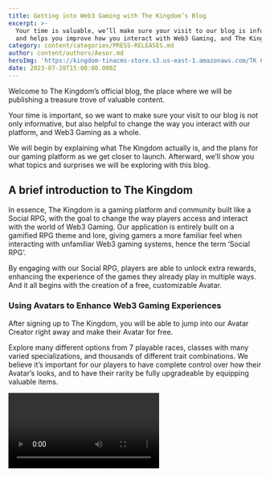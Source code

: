 ```yaml
---
title: Getting into Web3 Gaming with The Kingdom’s Blog
excerpt: >-
  Your time is valuable, we’ll make sure your visit to our blog is informative,
  and helps you improve how you interact with Web3 Gaming, and The Kingdom.
category: content/categories/PRESS-RELEASES.md
author: content/authors/Aesor.md
heroImg: 'https://kingdom-tinacms-store.s3.us-east-1.amazonaws.com/TK Castle Image.png'
date: 2023-07-28T15:00:00.000Z
---
```


Welcome to The Kingdom’s official blog, the place where we will be publishing a treasure trove of valuable content.

Your time is important, so we want to make sure your visit to our blog is not only informative, but also helpful to change the way you interact with our platform, and Web3 Gaming as a whole.

We will begin by explaining what The Kingdom actually is, and the plans for our gaming platform as we get closer to launch. Afterward, we’ll show you what topics and surprises we will be exploring with this blog.

## **A brief introduction to The Kingdom**

In essence, The Kingdom is a gaming platform and community built like a Social RPG, with the goal to change the way players access and interact with the world of Web3 Gaming. Our application is entirely built on a gamified RPG theme and lore, giving gamers a more familiar feel when interacting with unfamiliar Web3 gaming systems, hence the term ‘Social RPG’.

By engaging with our Social RPG, players are able to unlock extra rewards, enhancing the experience of the games they already play in multiple ways. And it all begins with the creation of a free, customizable Avatar. 

### Using Avatars to Enhance Web3 Gaming Experiences

After signing up to The Kingdom, you will be able to jump into our Avatar Creator right away and make their Avatar for free.

Explore many different options from 7 playable races, classes with many varied specializations, and thousands of different trait combinations. We believe it’s important for our players to have complete control over how their Avatar’s looks, and to have their rarity be fully upgradeable by equipping valuable items.

<video url="https://kingdom-tinacms-store.s3.us-east-1.amazonaws.com/Character Trailer V2 Music.mp4" />

However, the Avatar isn’t just a character- it’s also the key to unlock the many systems and experiences within The Kingdom, such as:

* **Character Progression:** Experience continuous progress by leveling up and unlocking new possibilities. Equip the avatar with craftable and tradable items, each having different attributes.\\
* **Quests:** Journey into two different quest experiences. Real-Life Quests, which involve tasks within partnered Web3 games, community challenge participation, and more. And Story Quests, which bring players on adventures through our fantasy world of Aesor.\\
* **A Living World:** Your actions have consequences through all of Aesor. With our dynamic Season System, decisions made through Story Quests define chapters within Aesor’s evolving tale.\\
* **Digital Identity:** By showcasing your progress and achievements with the avatar, it stands as your unique signature in The Kingdom– your badge of honor.\\
* **Gaming Optimization:** We equip our players with game-specific analytical tools. These real-time insights make refining current strategies, and create new ones feel easier, ensuring you’re always one step ahead.\\
* **More to come:** Even though we’ve already revealed many layers of our platform, there’s still magic brewing beneath the surface. Stay tuned with our development to discover more.

Let’s turn the page and show you what we have planned for this blog. 

## **What you can look forward to with this blog**

Just like our community, we are avid gamers excited about the possibilities, gameplay and design behind Web3 gaming, so our content will be focused on exploring these topics.

Here is what we’ve got lined up:

* **Game Guides:** It may take hours to decide if a game is worth playing, usually due to high upfront costs and lack of demos, not to mention surpassing the barriers required to access them. We will help make this entire process feel easier by posting reviews, quick-start strategies, and in-depth walkthroughs straight from our best players.
* **Web3 Gaming Updates:** The Web3 landscape is moving fast and always changing. We have front row seats to the hottest news, and will keep you in the loop with the latest relevant advancements.
* **Behind-The-Kingdom:** Ever been curious to see what goes on behind-the-scenes when creating a quality product? Join us as we pull back the curtain and share secrets from worldbuilding and concept art, to game design and engineering.
* **Unique Events with Exclusive Rewards:** From tournaments, to riddles, we will be hosting events with rewards you will not be able to obtain anywhere else.
* **And more! -** Of course, we have more exciting plans under our sleeves, this is Aesor, after all! We’ll be keeping those secret for a while longer until the time is right.

![Fantasy Gaming World Forest Village](<https://kingdom-tinacms-store.s3.us-east-1.amazonaws.com/TK Discovery Image.png>)

### There’s a lot to discover

While we’d love to lay out every detail about The Kingdom here right now to share with you, it is a big world we’re building - so if you’re curious to learn more, take a moment to explore [our website](https://the-kingdom.world/) to discover more about what we can do.

If you enjoy Web3 gaming, and have been putting it off because it felt too complex, or felt like you had no one to play with, we may just be the right place for you.

### Come have a chat with us 

At the end of the day, we are fostering a community of gamers who want to get the most of Web3 gaming. Regardless if you are playing mostly Web2 games and are curious, already playing Web3 games for a while, or simply a complete beginner who is looking for guidance, you can [join us in our Discord](http://discord.gg/thekingdomWorld). Feel free to come share a story, ask a question, or simply say hi.

Together, we’re changing the way Web3 Gaming is played. Are you ready to become part of it?
